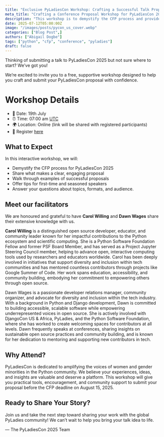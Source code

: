 ```yaml
---
title: "Exclusive PyLadiesCon Workshop: Crafting a Successful Talk Proposal"
meta_title: "Crafting a Conference Proposal Workshop for PyLadiesCon 2025"
description: "This workshop is to demystify the CFP process and provide vaulable tips on crafting a proposal"
date: 2025-07-12T05:00:00Z
image: "/images/posts/pycon_us_cover.webp"
categories: ["Blog Post",]
authors: ["Abigail Dogbe"]
tags: ["python", "cfp", "conference", "pyladies"]
draft: false
---
```


Thinking of submitting a talk to PyLadiesCon 2025 but not sure where to start? We’ve got you!

We’re excited to invite you to a free, supportive workshop designed to help you craft and submit your PyLadiesCon proposal with confidence.
# Workshop Details
- 📅 Date: 19th July
- ⏰ Time: 07:00 am [UTC](https://time.is/UTC)
- 🌍 Location: Online (link will be shared with registered participants)
- 💌 Register [here](https://lu.ma/nkkeq1lz)

## What to Expect
In this interactive workshop, we will:
- Demystify the CFP process for PyLadiesCon 2025
- Share what makes a clear, engaging proposal
- Walk through examples of successful proposals
- Offer tips for first-time and seasoned speakers
- Answer your questions about topics, formats, and audience.

## Meet our facilitators
We are honoured and grateful to have **Carol Willing** and **Dawn Wages** share their extensive knowledge with us.

**Carol Willing** is a distinguished open source developer, educator, and community leader known for her impactful contributions to the Python ecosystem and scientific computing. She is a Python Software Foundation Fellow and former PSF Board Member, and has served as a Project Jupyter Steering Council member, helping to advance open, interactive computing tools used by researchers and educators worldwide. Carol has been deeply involved in initiatives that support diversity and inclusion within tech communities and has mentored countless contributors through projects like Google Summer of Code. Her work spans education, accessibility, and community building, embodying her commitment to empowering others through open source.

Dawn Wages is a passionate developer relations manager, community organizer, and advocate for diversity and inclusion within the tech industry. With a background in Python and Django development, Dawn is committed to building accessible, scalable software while empowering underrepresented voices in open source. She is actively involved with DjangoCon US & Africa, PyLadies, and the Python Software Foundation, where she has worked to create welcoming spaces for contributors at all levels. Dawn frequently speaks at conferences, sharing insights on sustainable open source practices and community building, and is known for her dedication to mentoring and supporting new contributors in tech.

## Why Attend?
PyLadiesCon is dedicated to amplifying the voices of women and gender minorities in the Python community.
We believe your experiences, ideas, and insights are valuable and deserve a platform.
This workshop will give you practical tools, encouragement, and community support to submit your proposal before the CFP deadline on August 15, 2025.

## Ready to Share Your Story?
Join us and take the next step toward sharing your work with the global PyLadies community!
We can’t wait to help you bring your talk idea to life.

— The PyLadiesCon 2025 Team
